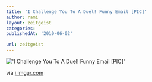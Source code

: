 ```yaml
---
title: 'I Challenge You To A Duel! Funny Email [PIC]'
author: rami
layout: zeitgeist
categories:
publishedAt: '2010-06-02'

url: zeitgeist
---
```


!['I Challenge You To A Duel! Funny Email [PIC]'](/assets/images/content/zeitgeist/i-challenge-you-to-a-duel-funny-email.jpg)

via <a href="http://i.imgur.com/uPza5.jpg">i.imgur.com</a>
